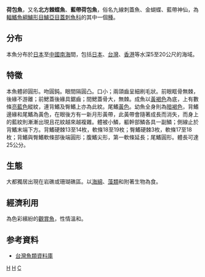 {{Speciesbox 
| taxon = Chaetodontoplus septentrionalis
| authority = [[Temminck|Temminck]] & [[Schlegel|Schlegel]], 1844
| image = Bluestriped angelfish Chaetodontoplus septentrionalis Side 1883px.jpg
| image_caption = 荷包魚
| status = LC
| trend = 
| status_system = iucn3.1
| synonyms = *''Holacanthus septentrionalis''<br /><small>Temminck & Schlegel, 1844</small>
}}
'''荷包魚'''，又名'''北方棘蝶魚'''、'''藍帶荷包魚'''，俗名九線刺蓋魚、金蝴蝶、藍帶神仙，為[[輻鰭魚綱|輻鰭魚綱]][[鱸形目|鱸形目]][[鱸亞目|鱸亞目]][[蓋刺魚科|蓋刺魚科]]的其中一個[[種|種]]。

==分布==
本魚分布於[[日本|日本]]至[[中國|中國]][[南海|南海]]間，包括[[日本|日本]]、[[台灣|台灣]]、[[香港|香港]]等水深5至20公尺的海域。

==特徵==
本魚體卵圓形。吻圓鈍。眼間隔圓凸。口小；兩頜齒呈細刷毛狀。前眼眶骨無棘，後緣不游離；前鰓蓋後緣具鋸齒；間鰓蓋骨大，無棘。成魚以[[黃褐色|黃褐色]]為底，上有數條[[亮藍色|亮藍色]]縱紋，連背鰭及臀鰭上亦為此紋。尾鰭[[黃色|黃色]]。幼魚全身則為[[暗褐色|暗褐色]]，背鰭邊緣和尾鰭為黃色，在眼後方有一新月形黃帶，此黃帶會隨著成長而消失，而身上的藍紋則漸漸出現且花紋越來越複雜。體被小鱗，軀幹部鱗各具一副鱗；側線止於背鰭末端下方。背鰭硬棘13至14枚，軟條18至19枚；臀鰭硬棘3枚，軟條17至18枚；背鰭與臀鰭軟條部後端圓形；腹鰭尖形，第一軟條延長；尾鰭圓形。體長可達25公分。

==生態==
大都獨居出現在岩礁或珊瑚礁區。以[[海綿|海綿]]、[[藻類|藻類]]和附著生物為食。

==經濟利用==
為色彩繽紛的[[觀賞魚|觀賞魚]]，性情溫和。

== 参考資料 ==
*[http://fishdb.sinica.edu.tw/ 台灣魚類資料庫] {{Wayback|url=http://fishdb.sinica.edu.tw/ |date=20160304193340 }}
{{Reflist}}
{{Taxonbar}}

[[Category:觀賞魚|H]]
[[Category:荷包魚屬|H]]
[[Category:1844年描述的魚類|C]]
